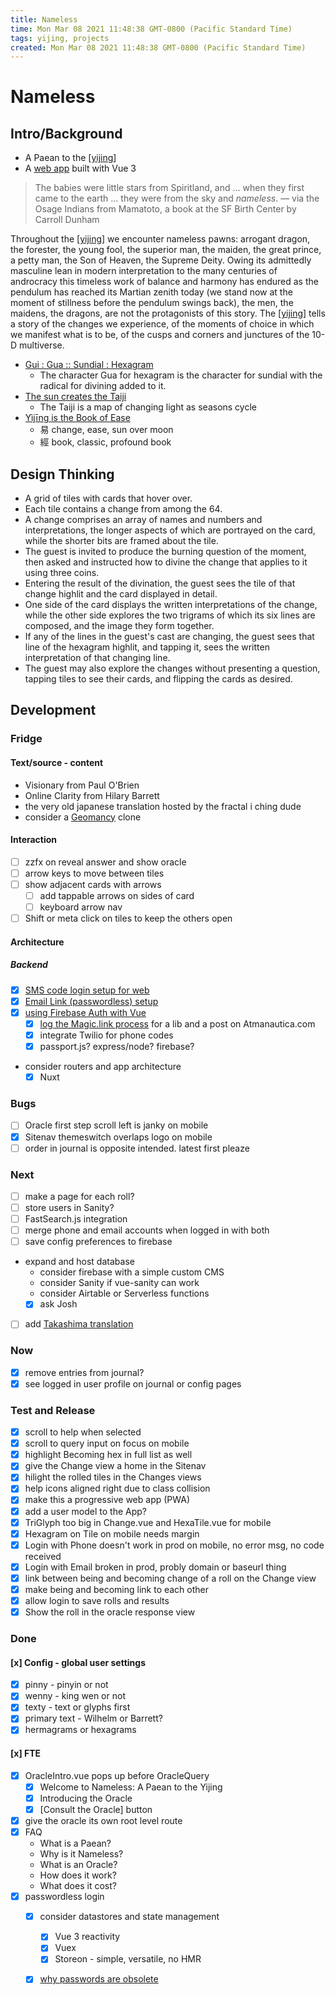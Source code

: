 ```yaml
---
title: Nameless
time: Mon Mar 08 2021 11:48:38 GMT-0800 (Pacific Standard Time)
tags: yijing, projects
created: Mon Mar 08 2021 11:48:38 GMT-0800 (Pacific Standard Time)
---
```


# Nameless

## Intro/Background

- A Paean to the [[yijing]]
- A [web app](https://nameless.easeness.biz) built with Vue 3

> The babies were little stars from Spiritland, and … when they first came to the earth … they were from the sky and _nameless_.
> — via the Osage Indians
> from Mamatoto, a book at the SF Birth Center by Carroll Dunham

Throughout the [[yijing]] we encounter nameless pawns: arrogant dragon, the forester, the young fool, the superior man, the maiden, the great prince, a petty man, the Son of Heaven, the Supreme Deity. Owing its admittedly masculine lean in modern interpretation to the many centuries of androcracy this timeless work of balance and harmony has endured as the pendulum has reached its Martian zenith today (we stand now at the moment of stillness before the pendulum swings back), the men, the maidens, the dragons, are not the protagonists of this story. The [[yijing]] tells a story of the changes we experience, of the moments of choice in which we manifest what is to be, of the cusps and corners and junctures of the 10-D multiverse.

- [Gui : Gua :: Sundial : Hexagram](https://www.yijing.nl/origins/gui-gua/gui-gua.html)
  - The character Gua for hexagram is the character for sundial with the radical for divining added to it.
- [The sun creates the Taiji](https://www.yijing.nl/origins/gui-gua/gui-gua-taiji.html)
  - The Taiji is a map of changing light as seasons cycle
- [Yìjīng is the Book of Ease](https://www.chinesefortunecalendar.com/yinyang.htm)
  - 易 change, ease, sun over moon
  - 經 book, classic, profound book

## Design Thinking

- A grid of tiles with cards that hover over.
- Each tile contains a change from among the 64.
- A change comprises an array of names and numbers and interpretations, the longer aspects of which are portrayed on the card, while the shorter bits are framed about the tile.
- The guest is invited to produce the burning question of the moment, then asked and instructed how to divine the change that applies to it using three coins.
- Entering the result of the divination, the guest sees the tile of that change highlit and the card displayed in detail.
- One side of the card displays the written interpretations of the change, while the other side explores the two trigrams of which its six lines are composed, and the image they form together.
- If any of the lines in the guest's cast are changing, the guest sees that line of the hexagram highlit, and tapping it, sees the written interpretation of that changing line.
- The guest may also explore the changes without presenting a question, tapping tiles to see their cards, and flipping the cards as desired.

## Development

### Fridge

#### Text/source - content

- Visionary from Paul O'Brien
- Online Clarity from Hilary Barrett
- the very old japanese translation hosted by the fractal i ching dude
- consider a [Geomancy](https://www.wikiwand.com/en/Geomantic_figures) clone

#### Interaction

- [ ] zzfx on reveal answer and show oracle
- [ ] arrow keys to move between tiles
- [ ] show adjacent cards with arrows
  - [ ] add tappable arrows on sides of card
  - [ ] keyboard arrow nav
- [ ] Shift or meta click on tiles to keep the others open

#### Architecture

##### Backend

- [x] [SMS code login setup for web](https://firebase.google.com/docs/auth/web/phone-auth?authuser=0)
- [x] [Email Link (passwordless) setup](https://firebase.google.com/docs/auth/web/email-link-auth?authuser=0)
- [x] [using Firebase Auth with Vue](https://www.freecodecamp.org/news/how-to-add-authentication-to-a-vue-app-using-firebase/)
  - [x] [log the Magic.link process](./docs/passwordless.md) for a lib and a post on Atmanautica.com
  - [x] integrate Twilio for phone codes
  - [x] passport.js? express/node? firebase?
- consider routers and app architecture
  - [x] Nuxt

### Bugs

- [ ] Oracle first step scroll left is janky on mobile
- [x] Sitenav themeswitch overlaps logo on mobile
- [ ] order in journal is opposite intended. latest first pleaze

### Next

- [ ] make a page for each roll?
- [ ] store users in Sanity?
- [ ] FastSearch.js integration
- [ ] merge phone and email accounts when logged in with both
- [ ] save config preferences to firebase
- expand and host database
  - consider firebase with a simple custom CMS
  - consider Sanity if vue-sanity can work
  - consider Airtable or Serverless functions
  - [x] ask Josh
- [ ] add [Takashima translation](http://www.russellcottrell.com/VirtualYarrowStalks/TakashimaEkidan.htm)

### Now

- [x] remove entries from journal?
- [x] see logged in user profile on journal or config pages

### Test and Release

- [x] scroll to help when selected
- [x] scroll to query input on focus on mobile
- [x] highlight Becoming hex in full list as well
- [x] give the Change view a home in the Sitenav
- [x] hilight the rolled tiles in the Changes views
- [x] help icons aligned right due to class collision
- [x] make this a progressive web app (PWA)
- [x] add a user model to the App?
- [x] TriGlyph too big in Change.vue and HexaTile.vue for mobile
- [x] Hexagram on Tile on mobile needs margin
- [x] Login with Phone doesn't work in prod on mobile, no error msg, no code received
- [x] Login with Email broken in prod, probly domain or baseurl thing
- [x] link between being and becoming change of a roll on the Change view
- [x] make being and becoming link to each other
- [x] allow login to save rolls and results
- [x] Show the roll in the oracle response view

### Done

#### [x] Config - global user settings

- [x] pinny - pinyin or not
- [x] wenny - king wen or not
- [x] texty - text or glyphs first
- [x] primary text - Wilhelm or Barrett?
- [x] hermagrams or hexagrams

#### [x] FTE

- [x] OracleIntro.vue pops up before OracleQuery
  - [x] Welcome to Nameless: A Paean to the Yijing
  - [x] Introducing the Oracle
  - [x] [Consult the Oracle] button
- [x] give the oracle its own root level route
- [x] FAQ
  - What is a Paean?
  - Why is it Nameless?
  - What is an Oracle?
  - How does it work?
  - What does it cost?
- [x] passwordless login
  - [x] consider datastores and state management
    - [x] Vue 3 reactivity
    - [x] Vuex
    - [x] Storeon - simple, versatile, no HMR
  - [x] [why passwords are obsolete](https://medium.com/@ninjudd/passwords-are-obsolete-9ed56d483eb)




[//begin]: # "Autogenerated link references for markdown compatibility"
[yijing]: ../attend/yijing "Yìjīng"
[yijing]: ../attend/yijing "Yìjīng"
[yijing]: ../attend/yijing "Yìjīng"
[//end]: # "Autogenerated link references"